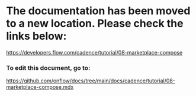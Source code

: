 # The documentation has been moved to a new location. Please check the links below:

https://developers.flow.com/cadence/tutorial/08-marketplace-compose

### To edit this document, go to:

https://github.com/onflow/docs/tree/main/docs/cadence/tutorial/08-marketplace-compose.mdx
